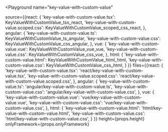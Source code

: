 

<Playground
  name="key-value-with-custom-value"
  
  source={{react: {
             'key-value-with-custom-value.tsx': KeyValueWithCustomValue_tsx_react,
             'key-value-with-custom-value.scoped.css': KeyValueWithCustomValue_scoped_css_react,
           },
           angular: {
             'key-value-with-custom-value.ts': KeyValueWithCustomValue_ts_angular,
             'key-value-with-custom-value.css': KeyValueWithCustomValue_css_angular,
           },
           vue: {
             'key-value-with-custom-value.vue': KeyValueWithCustomValue_vue_vue,
             'key-value-with-custom-value.css': KeyValueWithCustomValue_css_vue,
           },
           html: {
             'key-value-with-custom-value.html': KeyValueWithCustomValue_html_html,
             'key-value-with-custom-value.css': KeyValueWithCustomValue_css_html,
           }
}}
  files={{react: {
            'key-value-with-custom-value.tsx': 'react/key-value-with-custom-value.tsx',
            'key-value-with-custom-value.scoped.css': 'react/key-value-with-custom-value.scoped.css',
          },
          angular: {
            'key-value-with-custom-value.ts': 'angular/key-value-with-custom-value.ts',
            'key-value-with-custom-value.css': 'angular/key-value-with-custom-value.css',
          },
          vue: {
            'key-value-with-custom-value.vue': 'vue/key-value-with-custom-value.vue',
            'key-value-with-custom-value.css': 'vue/key-value-with-custom-value.css',
          },
          html: {
            'key-value-with-custom-value.html': 'html/key-value-with-custom-value.html',
            'key-value-with-custom-value.css': 'html/key-value-with-custom-value.css',
          }
}}
  height={props.height}
  onlyFramework={props.onlyFramework}
></Playground>
